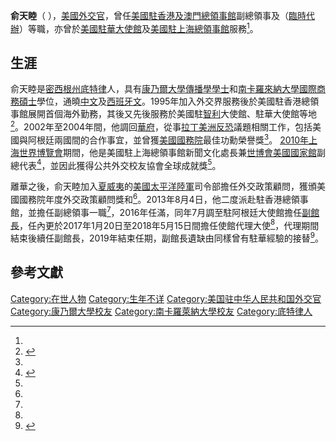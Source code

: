 {{infobox officeholder
|name             = 俞天睦<br>{{lang|en|Thomas E. Cooney}}
|image            = Amb Tom Cooney.jpg
|office           = {{Link-en|美國駐阿根廷大使|United States Ambassador to Argentina|美國駐阿根廷代理大使}}
|president        = 
|term_start       = 2017年1月20日
|term_end         = 2018年5月15日
|predecessor      = {{Link-en|諾亞·馬梅特|Noah Mamet}}
|successor        = {{Link-en|愛德華·普拉多|Edward C. Prado}}
|office2           = [[美國駐香港及澳門總領事館|美國駐香港及澳門副總領事]]
|president2        = 
|term_start2       = 2013年
|term_end2         = 2016年
|predecessor2 = [[馬志修|馬志修]]
|successor2        = 何志
|birth_place      = [[密西根州|密西根州]][[底特律|底特律]]
|birth_date       =
|nationality={{USA}}
|children         = 3<ref name="DCM">{{cite web|publisher=[[United_States_Department_of_State|United States Department of State]]|title=Deputy Chief of Mission Tom Cooney|archivedate=2016-09-15|accessdate=2017-12-27|url=https://ar.usembassy.gov/our-relationship/deputy-chief-mission-tom-cooney|archiveurl=https://web.archive.org/web/20160915215003/https://ar.usembassy.gov/our-relationship/deputy-chief-mission-tom-cooney|dead-url=no}}</ref>
|education        = [[康乃爾大學|康乃爾大學]]<br>[[南卡羅來納大學|南卡羅來納大學]]
}}

'''俞天睦'''（{{lang-en|Thomas E. Cooney}}<!--，{{bd|年||||catIdx=Cooney}} -->），[[美國|美國]][[外交官|外交官]]，曾任[[美國駐香港及澳門總領事館|美國駐香港及澳門總領事館]]副總領事及{{Link-en|美國駐阿根廷大使|United States Ambassador to Argentina|美國駐阿根廷代理大使}}（[[臨時代辦|臨時代辦]]）等職，亦曾於[[美國駐華大使館|美國駐華大使館]]及[[美國駐上海總領事館|美國駐上海總領事館]]服務<ref name="DCM"/>。

==生涯==
俞天睦是[[密西根州|密西根州]][[底特律|底特律]]人，具有[[康乃爾大學|康乃爾大學]][[傳播學|傳播學]][[學士|學士]]和[[南卡羅來納大學|南卡羅來納大學]][[國際商務|國際商務]][[碩士|碩士]]學位，通曉[[中文|中文]]及[[西班牙文|西班牙文]]。1995年加入外交界服務後於美國駐香港總領事館展開首個海外勤務，其後又先後服務於美國駐[[智利|智利]]大使館、駐華大使館等地<ref name="香港">{{cite web|publisher=[[美國駐香港及澳門總領事館|美國駐香港及澳門總領事館]]|title=俞天睦副總領事|archivedate=2016-11-22|accessdate=2013-08-07|url=http://chinese.hongkong.usconsulate.gov/dcg.html|archiveurl=https://web.archive.org/web/20161122230654/https://chinese.hongkong.usconsulate.gov/dcg.html|dead-url=no}}</ref>。2002年至2004年間，他調回[[華盛頓特區|華府]]，從事[[拉丁美洲|拉丁美洲]][[反恐|反恐]]議題相關工作，包括美國與阿根廷兩國間的合作事宜，並曾獲[[美國國務院|美國國務院]]最佳功勳榮譽獎<ref name="DCM"/>。 [[2010年上海世界博覽會|2010年上海世界博覽會]]期間，他是美國駐上海總領事館新聞文化處長兼[[中國2010年上海世界博覽會美國館|世博會美國國家館]]副總代表<ref name="Expo">{{Citation |title=美国国家馆上海2010年世界博览会美国展区总代表最终报告<!-- Final Commissioner General's Report--> |url=https://2009-2017.state.gov/documents/organization/160954.pdf |publisher=上海2010年世博会美国国家馆<!-- USA Pavilion, EXPO 2010 Shanghai--> |date=2011-03 |archiveurl=https://web.archive.org/web/20201005102131/https://2009-2017.state.gov/documents/organization/160954.pdf |archivedate=2020-10-05 |accessdate=2020-10-05 |page=37 |dead-url=no }}</ref>，並因此獲得公共外交校友協會全球成就獎<ref name="DCM"/>。

離華之後，俞天睦加入[[夏威夷|夏威夷]]的[[美國太平洋陸軍|美國太平洋陸軍]]司令部擔任外交政策顧問，獲頒美國國務院年度外交政策顧問獎和{{Link-en|美國陸軍部傑出文職服務獎|Department of the Army Meritorious Civilian Service Award}}<ref name="DCM"/>。2013年8月4日，他二度派赴駐香港總領事館，並擔任副總領事一職<ref name="香港"/>，2016年任滿，同年7月調至駐阿根廷大使館擔任[[使領館副館長|副館長]]，任內更於2017年1月20日至2018年5月15日間擔任使館代理大使<ref name="DCM"/>，代理期間結束後續任副館長，2019年結束任期，副館長遺缺由同樣曾有駐華經驗的{{Link-en|羅美凱|MaryKay Carlson}}接替<ref>{{Cite web |title=Deputy Chief of Mission MaryKay Carlson |url=https://ar.usembassy.gov/our-relationship/dcm/ |publisher=U.S. Embassy in Argentina |archiveurl=https://web.archive.org/web/20201026155217/https://ar.usembassy.gov/our-relationship/dcm/ |archivedate=2020-10-26 |accessdate=2020-10-06 |dead-url=no }}</ref>。

==參考文獻==
{{reflist}}

{{start box}}
{{s-dip}}
{{s-before|{{Link-en|諾亞·馬梅特|Noah Mamet}}|{{lang|en|Noah Mamet}} }}
{{s-title|{{Link-en|美國駐阿根廷大使|United States Ambassador to Argentina}}（代理）|2017年－2018年}}
{{s-after|{{Link-en|愛德華·普拉多|Edward C. Prado}}|{{lang|en|Edward C. Prado}} }}
{{s-before|{{Link-en|凱文·沙利文|Kevin K. Sullivan}}|{{lang|en|Kevin K. Sullivan}} }}
{{s-title|美國駐阿根廷大使館副館長|2016年－2019年}}
{{s-after|{{Link-en|羅美凱|MaryKay Carlson}}|{{lang|en|MaryKay Loss Carlson}} }}
{{s-before|[[馬志修|馬志修]]|{{lang|en|Matthew J. Matthews}}}}
{{s-title|[[美国驻港澳总领事館|美國駐港澳副總領事]]|2013年－2016年}}
{{s-after|何志|{{lang|en|Thomas Hodges}}}}
{{s-before|[[郭瑾_(美國外交官)|郭瑾]]|{{lang|en|Jennifer Zimdahl Galt}}}}
{{s-title|[[美國駐上海總領事館|美國駐上海總領事館]]<br>新聞文化處長|2007年－2011年}}
{{s-after|劉進德|{{lang|en|Dale Largent}}}}
{{end box}}

{{DEFAULTSORT:Cooney, Tom}}
[[Category:在世人物|Category:在世人物]]
[[Category:生年不详|Category:生年不详]]
[[Category:美国驻中华人民共和国外交官|Category:美国驻中华人民共和国外交官]]
[[Category:康乃爾大學校友|Category:康乃爾大學校友]]
[[Category:南卡羅萊納大學校友|Category:南卡羅萊納大學校友]]
[[Category:底特律人|Category:底特律人]]